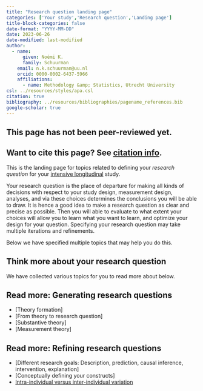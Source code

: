 ```yaml
---
title: "Research question landing page"
categories: ['Your study','Research question','Landing page']
title-block-categories: false
date-format: "YYYY-MM-DD"
date: 2023-06-26
date-modified: last-modified
author:
  - name:
      given: Noémi K.
      family: Schuurman
    email: n.k.schuurman@uu.nl
    orcid: 0000-0002-6437-5966
    affiliations:
      - name: Methodology &amp; Statistics, Utrecht University
csl: ../resources/styles/apa.csl
citation: true
bibliography: ../resources/bibliographies/pagename_references.bib
google-scholar: true
---
```


::: callout-caution
## This page has not been peer-reviewed yet.
:::

::: callout-note
## Want to cite this page? See [citation info](research-question.html#citation).
:::

This is the landing page for topics related to defining your <i> research question </i> for your [intensive longitudinal](../intensive-longitudinal-data.qmd) study.

Your research question is the place of departure for making all kinds of decisions with respect to your study design, measurement design, analyses, and via these choices determines the conclusions you will be able to draw. It is hence a good idea to make a research question as clear and precise as possible. Then you will able to evaluate to what extent your choices will allow you to learn what you want to learn, and optimize your design for your question. Specifying your research question may take multiple iterations and refinements. 

Below we have specified multiple topics that may help you do this.

## Think more about your research question

We have collected various topics for you to read more about below.

::: {.callout-note collapse="false"}
## Read more: Generating research questions
-   [Theory formation]
-   [From theory to research question]
-   [Substantive theory]
-   [Measurement theory]
:::

::: {.callout-note collapse="false"}
## Read more: Refining research questions
-   [Different research goals: Description, prediction, causal inference, intervention, explanation]
-   [Conceptually defining your constructs]
-   [Intra-individual versus inter-individual variation](../your-study/research-question/intra-vs-inter-individual-variation.qmd)
:::


<!--  

# Practical Considerations

The following practical considerations are also important for the decision about validation, but are not considered further on this website.

-   Practical consideration 1.-->
